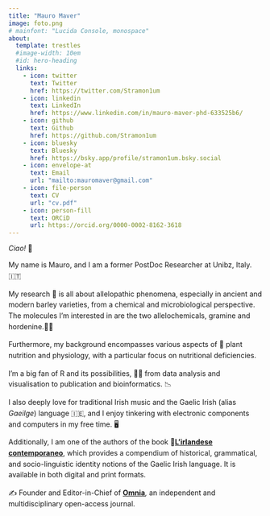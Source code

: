 ```yaml
---
title: "Mauro Maver"
image: foto.png
# mainfont: "Lucida Console, monospace"
about:
  template: trestles
  #image-width: 10em 
  #id: hero-heading
  links:
    - icon: twitter
      text: Twitter
      href: https://twitter.com/Stramon1um
    - icon: linkedin
      text: LinkedIn
      href: https://www.linkedin.com/in/mauro-maver-phd-633525b6/
    - icon: github
      text: Github
      href: https://github.com/Stramon1um
    - icon: bluesky
      text: Bluesky
      href: https://bsky.app/profile/stramon1um.bsky.social
    - icon: envelope-at
      text: Email
      url: "mailto:mauromaver@gmail.com"
    - icon: file-person
      text: CV
      url: "cv.pdf"
    - icon: person-fill 
      text: ORCiD
      url: https://orcid.org/0000-0002-8162-3618
---
```


<!-- :::{.column-page} -->

*Ciao!* 👋

::: {.style style="text-align:left;line-height:155%"}
My name is Mauro, and I am a former PostDoc Researcher at Unibz, Italy. 🇮🇹

My research 🧪 is all about allelopathic phenomena, especially in ancient and modern barley varieties, from a chemical and microbiological perspective. The molecules I'm interested in are the two allelochemicals, gramine and hordenine.👨‍🔬

Furthermore, my background encompasses various aspects of 🌱 plant nutrition and physiology, with a particular focus on nutritional deficiencies.

I’m a big fan of R and its possibilities, 🧑‍💻 from data analysis and visualisation to publication and bioinformatics. 📉

I also deeply love for traditional Irish music and the Gaelic Irish (alias *Gaeilge*) language 🇮🇪, and I enjoy tinkering with electronic components and computers in my free time. 🖥️

Additionally, I am one of the authors of the book 📗[**L'irlandese contemporaneo**](https://www.amazon.it/dp/8892958682/?coliid=I34IVBMHTQRJEP&colid=36FABK7A5OZ2Q&psc=0&ref_=list_c_wl_lv_ov_lig_dp_it), which provides a compendium of historical, grammatical, and socio-linguistic identity notions of the Gaelic Irish language. It is available in both digital and print formats.

✍️ Founder and Editor-in-Chief of [**Omnia**](https://www.mauromaver.eu/omnia.html)*,* an independent and multidisciplinary open-access journal.
:::

<!-- Mastodon verification -->
<a rel="me" style="display:none" href="https://sciences.social/@stramon1um">Hidden link used to verify my account on sciences.social</a> 